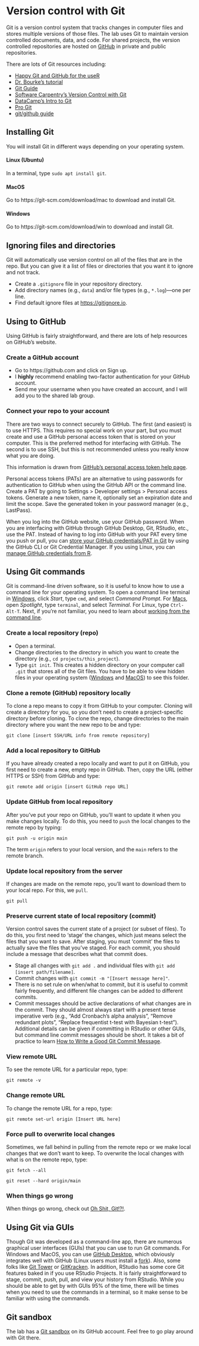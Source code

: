 # Version control with Git {#git}

Git is a version control system that tracks changes in computer files and stores multiple versions of those files. The lab uses Git to maintain version controlled documents, data, and code. For shared projects, the version controlled repositories are hosted on [GitHub](https://github.com) in private and public repositories.

There are lots of Git resources including:

* [Happy Git and GitHub for the useR](https://happygitwithr.com/)
* [Dr. Bourke's tutorial](http://cse.unl.edu/~cbourke/gitTutorial.pdf)
* [Git Guide](https://rogerdudler.github.io/git-guide/)
* [Software Carpentry's Version Control with Git](https://swcarpentry.github.io/git-novice/)
* [DataCamp's Intro to Git](https://www.datacamp.com/courses/introduction-to-git-for-data-science)
* [Pro Git](https://git-scm.com/book/en/v2)
* [git/github guide](https://kbroman.org/github_tutorial/)


## Installing Git
You will install Git in different ways depending on your operating system.

#### Linux (Ubuntu) {-}
In a terminal, type `sudo apt install git`.

#### MacOS {-}
Go to https://git-scm.com/download/mac to download and install Git.

#### Windows {-}
Go to https://git-scm.com/download/win to download and install Git.


## Ignoring files and directories
Git will automatically use version control on all of the files that are in the repo. But you can give it a list of files or directories that you want it to ignore and not track.

* Create a `.gitignore` file in your repository directory. 
* Add directory names (e.g., `data`) and/or file types (e.g., `*.log`)---one per line.
* Find default ignore files at <https://gitignore.io>.

## Using to GitHub
Using GitHub is fairly straightforward, and there are lots of help resources on GitHub's website.

### Create a GitHub account {-}

* Go to https://github.com and click on Sign up.
* I **highly** recommend enabling two-factor authentication for your GitHub account.
* Send me your username when you have created an account, and I will add you to the shared lab group.

### Connect your repo to your account {-}
There are two ways to connect securely to GitHub. The first (and easiest) is to use HTTPS. This requires no special work on your part, but you must create and use a GitHub personal access token that is stored on your computer. This is the preferred method for interfacing with GitHub. The second is to use SSH, but this is not recommended unless you really know what you are doing.<!--  For this, you don't have to enter your credentials each time, but you have to save an SSH key to each computer that you will be connecting to GitHub. -->

This information is drawn from [GitHub's personal access token help page](https://docs.github.com/en/authentication/keeping-your-account-and-data-secure/creating-a-personal-access-token).

Personal access tokens (PATs) are an alternative to using passwords for authentication to GitHub when using the GitHub API or the command line. Create a PAT by going to Settings > Developer settings > Personal access tokens. Generate a new token, name it, optionally set an expiration date and limit the scope. Save the generated token in your password manager (e.g., LastPass).

When you log into the GitHub website, use your GitHub password. When you are interfacing with GitHub through GitHub Desktop, Git, RStudio, etc., use the PAT. Instead of having to log into GitHub with your PAT every time you push or pull, you can [store your GitHub credentials/PAT in Git](https://docs.github.com/en/get-started/getting-started-with-git/caching-your-github-credentials-in-git) by using the GitHub CLI or Git Credential Manager. If you using Linux, you can [manage GitHub credentials from R](https://blog.djnavarro.net/posts/2021-08-08_git-credential-helpers/).


<!-- #### Create an SSH key to connect your local computer to your GitHub account -->

<!-- This information is drawn from [GitHub's SSH help page](https://help.github.com/en/github/authenticating-to-github/connecting-to-github-with-ssh). -->

<!-- * Generate a new SSH key on your computer (https://help.github.com/en/github/authenticating-to-github/generating-a-new-ssh-key-and-adding-it-to-the-ssh-agent) -->
<!-- * Check if you have a key already (`cat ~/.ssh/id_rsa.pub`).  If you see a string starting with `ssh-rsa` you already have an SSH key pair and you can skip the generate portion of the next section and skip to the copy to clipboard step. If you don't see the string or would like to generate a SSH key pair with a custom name continue onto the next step. -->
<!-- * Open a terminal (Mac/Linux) or Git Bash (Windows), and paste the following text, substituting in your GitHub email address: `ssh-keygen -t rsa -b 4096 -C "your_email@example.com"` -->
<!-- * When you're prompted to "Enter a file in which to save the key," press Enter. This accepts the default file location. -->
<!-- * Once you have input a file path you will be prompted to input a password to secure your SSH key pair. It is a best practice to use a password for an SSH key pair, but it is not required and you can skip creating a password by pressing enter.  Note that every time you connect to the GitHub server, you will need to enter your password if you add one here.  Personally, I do not have a password.  If you don't want a password, hit enter twice. -->
<!-- * Copy the SSH key to your clipboard by locating the hidden `.ssh` folder in your home directory, opening the file in your favorite text editor, and copying it to your clipboard. -->
<!-- * Log into your GitHub account, click on your profile in the top right corner, select *Settings > SSH and GPG keys*. -->
<!-- * Click on *New SSH key* and insert the title and key. Use an identifiable title like ‘Work Laptop - Windows 7’ or ‘Home MacBook Pro 15’. If you manually copied your public SSH key make sure you copied the entire key starting with `ssh-rsa` and ending with your email. -->


## Using Git commands
Git is command-line driven software, so it is useful to know how to use a command line for your operating system. To open a command line terminal in [Windows](https://www.wikihow.com/Open-the-Command-Prompt-in-Windows), click *Start*, type `cmd`, and select *Command Prompt*. For [Macs](https://www.wikihow.com/Get-to-the-Command-Line-on-a-Mac), open *Spotlight*, type `terminal`, and select *Terminal*. For Linux, type `Ctrl-Alt-T`. Next, if you're not familiar, you need to learn about [working from the command line](https://swcarpentry.github.io/shell-novice/).


### Create a local repository (repo) {-}

* Open a terminal.
* Change directories to the directory in which you want to create the directory (e.g., `cd projects/this_project`).
* Type `git init`. This creates a hidden directory on your computer call `.git` that stores all of the Git files. You have to be able to view hidden files in your operating system ([Windows](https://www.howtogeek.com/howto/windows-vista/show-hidden-files-and-folders-in-windows-vista/) and [MacOS](https://www.wikihow.com/Show-Hidden-Files-and-Folders-on-a-Mac)) to see this folder.

### Clone a remote (GitHub) repository locally {-}

To clone a repo means to copy it from GitHub to your computer. Cloning will create a directory for you, so you don't need to create a project-specific directory before cloning. To clone the repo, change directories to the main directory where you want the new repo to be and type:

`git clone [insert SSH/URL info from remote repository]`

### Add a local repository to GitHub {-}

If you have already created a repo locally and want to put it on GitHub, you first need to create a new, empty repo in GitHub. Then, copy the URL (either HTTPS or SSH) from GitHub and type:

`git remote add origin [insert GitHub repo URL]`

### Update GitHub from local repository {-}

After you've put your repo on GitHub, you'll want to update it when you make changes locally. To do this, you need to `push` the local changes to the remote repo by typing:

`git push -u origin main`

The term `origin` refers to your local version, and the `main` refers to the remote branch.

### Update local repository from the server {-}

If changes are made on the remote repo, you'll want to download them to your local repo. For this, we `pull`.

`git pull`

### Preserve current state of local repository (commit) {-}

Version control saves the current state of a project (or subset of files). To do this, you first need to 'stage' the changes, which just means select the files that you want to save. After staging, you must 'commit' the files to actually save the files that you've staged. For each commit, you should include a message that describes what that commit does.

* Stage all changes with `git add .` and individual files with `git add [insert path/filename]`.
* Commit changes with  `git commit -m "[Insert message here]"`.
* There is no set rule on when/what to commit, but it is useful to commit fairly frequently, and different file changes can be added to different commits.
* Commit messages should be active declarations of what changes are in the commit. They should almost always start with a present tense imperative verb (e.g., "Add Cronbach's alpha analysis", "Remove redundant plots", "Replace frequentist t-test with Bayesian t-test"). Additional details can be given if committing in RStudio or other GUIs, but command line commit messages should be short. It takes a bit of practice to learn [How to Write a Good Git Commit Message](https://chris.beams.io/posts/git-commit/).

### View remote URL {-}

To see the remote URL for a particular repo, type:

`git remote -v`

### Change remote URL {-}

To change the remote URL for a repo, type:

`git remote set-url origin [Insert URL here]`

### Force pull to overwrite local changes {-}

Sometimes, we fall behind in pulling from the remote repo or we make local changes that we don't want to keep. To overwrite the local changes with what is on the remote repo, type:

`git fetch --all`

`git reset --hard origin/main`

### When things go wrong {-}

When things go wrong, check out [Oh Shit, Git!?!](https://ohshitgit.com/).

## Using Git via GUIs
Though Git was developed as a command-line app, there are numerous graphical user interfaces (GUIs) that you can use to run Git commands. For Windows and MacOS, you can use [GitHub Desktop](https://desktop.github.com/), which obviously integrates well with GitHub (Linux users must install a [fork](https://github.com/shiftkey/desktop)). Also, some folks like [Git Tower](https://www.git-tower.com) or [GitKracken](https://gitkraken.com). In addition, RStudio has some core Git features baked in if you use RStudio Projects. It is fairly straightforward to stage, commit, push, pull, and view your history from RStudio. While you should be able to get by with GUIs 95% of the time, there will be times when you need to use the commands in a terminal, so it make sense to be familiar with using the commands.

## Git sandbox
The lab has a [Git sandbox](https://github.com/adaptive-decision-making-lab/git_sandbox) on its GitHub account. Feel free to go play around with Git there.
